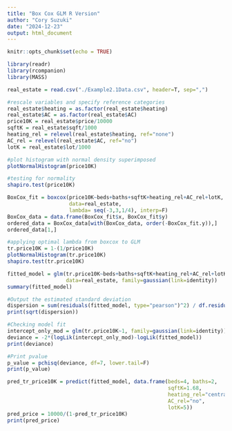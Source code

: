 ---
title: "Box Cox GLM R Version"
author: "Cory Suzuki"
date: "2024-12-23"
output: html_document
---

```{r setup, include=FALSE}
knitr::opts_chunk$set(echo = TRUE)
```

```{r}
library(readr)
library(rcompanion)
library(MASS)
```

```{r}
real_estate = read.csv("./Example2.1Data.csv", header=T, sep=",")

#rescale variables and specify reference categories
real_estate$heating = as.factor(real_estate$heating)
real_estate$AC = as.factor(real_estate$AC)
price10K = real_estate$price/10000
sqftK = real_estate$sqft/1000
heating_rel = relevel(real_estate$heating, ref="none")
AC_rel = relevel(real_estate$AC, ref="no")
lotK = real_estate$lot/1000

#plot histogram with normal density superimposed
plotNormalHistogram(price10K)

#testing for normality
shapiro.test(price10K)

```
```{r}
BoxCox_fit = boxcox(price10K~beds+baths+sqftK+heating_rel+AC_rel+lotK,
                    data=real_estate,
                    lambda= seq(-3,3,1/4), interp=F)
BoxCox_data = data.frame(BoxCox_fit$x, BoxCox_fit$y)
ordered_data = BoxCox_data[with(BoxCox_data, order(-BoxCox_fit.y)),]
ordered_data[1,]

#applying optimal lambda from boxcox to GLM
tr.price10K = 1-(1/price10K)
plotNormalHistogram(tr.price10K)
shapiro.test(tr.price10K)
```

```{r}
fitted_model = glm(tr.price10K~beds+baths+sqftK+heating_rel+AC_rel+lotK,
                   data=real_estate, family=gaussian(link=identity))
summary(fitted_model)
```

```{r}
#Output the estimated standard deviation
dispersion = sum(residuals(fitted_model, type="pearson")^2) / df.residual(fitted_model)
print(sqrt(dispersion))
```
```{r}
#Checking model fit
intercept_only_mod = glm(tr.price10K~1, family=gaussian(link=identity))
deviance = -2*(logLik(intercept_only_mod)-logLik(fitted_model))
print(deviance)
```
```{r}
#Print pvalue
p_value = pchisq(deviance, df=7, lower.tail=F)
print(p_value)
```
```{r}
pred_tr_price10K = predict(fitted_model, data.frame(beds=4, baths=2,
                                                    sqftK=1.68,
                                                    heating_rel="central",
                                                    AC_rel="no",
                                                    lotK=5))
pred_price = 10000/(1-pred_tr_price10K)
print(pred_price)
```
